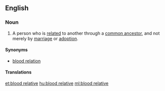 ==English==

===Noun===
{{en-noun|head=[[blood]] [[relative]]}}

# A person who is [[related]] to another through a [[common ancestor]], and not merely by [[marriage]] or [[adoption]].

====Synonyms====
* [[blood relation]]

====Translations====
{{trans-see|blood relation}}

[[et:blood relative]]
[[hu:blood relative]]
[[ml:blood relative]]